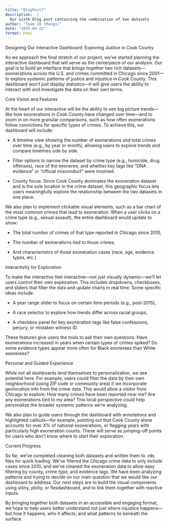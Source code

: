 ```yaml
---
title: "BlogPost7"
description:  |
  Our sixth blog post containing the combination of two datasets
author: "Team 10 (Mango)"
date: "2025-04-22"
format: html
---
```

Designing Our Interactive Dashboard: Exploring Justice in Cook County

As we approach the final stretch of our project, we’ve started planning the interactive dashboard that will serve as the centerpiece of our analysis. Our goal is to build an interface that brings together two rich datasets—exonerations across the U.S. and crimes committed in Chicago since 2001—to explore systemic patterns of justice and injustice in Cook County. This dashboard won’t just display statistics—it will give users the ability to interact with and investigate the data on their own terms.

Core Vision and Features

At the heart of our interactive will be the ability to see big picture trends—like how exonerations in Cook County have changed over time—and to zoom in on more granular comparisons, such as how often exonerations follow convictions for specific types of crimes. To achieve this, our dashboard will include:

- A timeline view showing the number of exonerations and total crimes over time (e.g., by year or month), allowing users to explore trends and compare timelines side by side.

- Filter options to narrow the dataset by crime type (e.g., homicide, drug offenses), race of the exoneree, and whether key tags like “DNA evidence” or “official misconduct” were involved.

- County focus: Since Cook County dominates the exoneration dataset and is the sole location in the crime dataset, this geographic focus lets users meaningfully explore the relationship between the two datasets in one place.

We also plan to implement clickable visual elements, such as a bar chart of the most common crimes that lead to exoneration. When a user clicks on a crime type (e.g., sexual assault), the entire dashboard would update to show:

- The total number of crimes of that type reported in Chicago since 2010,

- The number of exonerations tied to those crimes,

- And characteristics of those exoneration cases (race, age, evidence types, etc.)

Interactivity for Exploration

To make the interactive feel interactive—not just visually dynamic—we’ll let users control their own exploration. This includes dropdowns, checkboxes, and sliders that filter the data and update charts in real time. Some specific ideas include:

- A year range slider to focus on certain time periods (e.g., post-2015),

- A race selector to explore how trends differ across racial groups,

- A checkbox panel for key exoneration tags like false confessions, perjury, or mistaken witness ID.

These features give users the tools to ask their own questions: Have exonerations increased in years when certain types of crimes spiked? Do some evidence types appear more often for Black exonerees than White exonerees?

Personal and Guided Experience

While not all dashboards lend themselves to personalization, we see potential here. For example, users could filter the data by their own neighborhood (using ZIP code or community area) if we incorporate geolocation info from the crime data. This would allow a visitor from Chicago to explore: How many crimes have been reported near me? Are any exonerations tied to my area? This local perspective could help personalize the broader systemic patterns we’re analyzing.

We also plan to guide users through the dashboard with annotations and highlighted callouts—for example, pointing out that Cook County alone accounts for over X% of national exonerations, or flagging years with particularly high exoneration counts. These will serve as jumping-off points for users who don’t know where to start their exploration.

Current Progress

So far, we’ve completed cleaning both datasets and written them to .rds files for quick loading. We’ve filtered the Chicago crime data to only include cases since 2010, and we’ve cleaned the exoneration data to allow easy filtering by county, crime type, and evidence tags. We have been analyzing patterns and trying to decide on our main question that we would like our dashboard to address. Our next steps are to build the visual components using shiny, plotly, or flexdashboard, and to link them together with reactive inputs.

By bringing together both datasets in an accessible and engaging format, we hope to help users better understand not just where injustice happens—but how it happens, who it affects, and what patterns lie beneath the surface.
